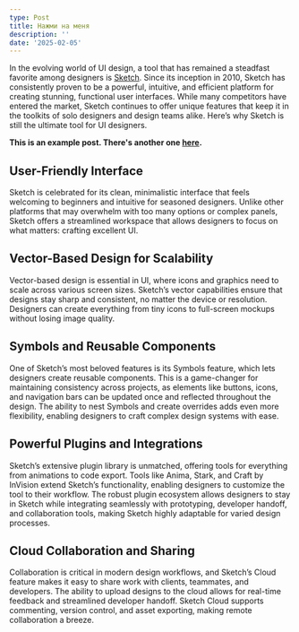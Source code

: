 ```yaml
---
type: Post
title: Нажми на меня
description: ''
date: '2025-02-05'
---
```


In the evolving world of UI design, a tool that has remained a steadfast favorite among designers is [Sketch](https://www.sketch.com/). Since its inception in 2010, Sketch has consistently proven to be a powerful, intuitive, and efficient platform for creating stunning, functional user interfaces. While many competitors have entered the market, Sketch continues to offer unique features that keep it in the toolkits of solo designers and design teams alike. Here’s why Sketch is still the ultimate tool for UI designers.

**This is an example post. There's another one [here](/posts/example-post-1).**

## User-Friendly Interface

Sketch is celebrated for its clean, minimalistic interface that feels welcoming to beginners and intuitive for seasoned designers. Unlike other platforms that may overwhelm with too many options or complex panels, Sketch offers a streamlined workspace that allows designers to focus on what matters: crafting excellent UI.

## Vector-Based Design for Scalability

Vector-based design is essential in UI, where icons and graphics need to scale across various screen sizes. Sketch’s vector capabilities ensure that designs stay sharp and consistent, no matter the device or resolution. Designers can create everything from tiny icons to full-screen mockups without losing image quality.

## Symbols and Reusable Components

One of Sketch’s most beloved features is its Symbols feature, which lets designers create reusable components. This is a game-changer for maintaining consistency across projects, as elements like buttons, icons, and navigation bars can be updated once and reflected throughout the design. The ability to nest Symbols and create overrides adds even more flexibility, enabling designers to craft complex design systems with ease.

## Powerful Plugins and Integrations

Sketch’s extensive plugin library is unmatched, offering tools for everything from animations to code export. Tools like Anima, Stark, and Craft by InVision extend Sketch’s functionality, enabling designers to customize the tool to their workflow. The robust plugin ecosystem allows designers to stay in Sketch while integrating seamlessly with prototyping, developer handoff, and collaboration tools, making Sketch highly adaptable for varied design processes.

## Cloud Collaboration and Sharing

Collaboration is critical in modern design workflows, and Sketch’s Cloud feature makes it easy to share work with clients, teammates, and developers. The ability to upload designs to the cloud allows for real-time feedback and streamlined developer handoff. Sketch Cloud supports commenting, version control, and asset exporting, making remote collaboration a breeze.

